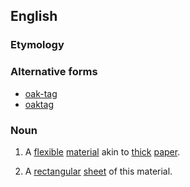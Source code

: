 ==English==

===Etymology===
{{rfe|lang=en}}

===Alternative forms===
* [[oak-tag]]
* [[oaktag]]

===Noun===
{{en-noun|~}}
# {{label|en|uncountable}} A [[flexible]] [[material]] akin to [[thick]] [[paper]].
# {{label|en|countable}} A [[rectangular]] [[sheet]] of this material.